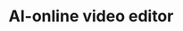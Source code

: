 ---
title: "AI-online video editor"
details: "Create quality professional videos for your brand by Fledger AI online video editor. 
Choose from 3k+ ready-made awesome video templates"
action_btn:
  enable: true
  label: "Get started now"
  link: "#"
shape: "/assets/imgs/shape/shape-r-7.png"
tag: "#1 online AI video editing software by Fledger"
image: "/assets/imgs/hero/video-editor/img-r-10.png"
video: "/assets/video/editor.mp4"
offer:
  enable: true
  text: "Get offer with Fledger editing software"
  action_btn:
    enable: true
    label: "Get Offer"
    link: "#"
---